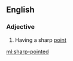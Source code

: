 ==English==

===Adjective===
{{en-adj|head=[[sharp]]-[[pointed]]}}

# Having a sharp [[point]]

[[ml:sharp-pointed]]